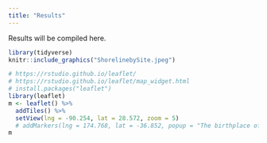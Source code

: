 ```yaml
---
title: "Results"
---
```


Results will be compiled here.

```r
library(tidyverse)
knitr::include_graphics("ShorelinebySite.jpeg")
```

```r
# https://rstudio.github.io/leaflet/
# https://rstudio.github.io/leaflet/map_widget.html
# install.packages("leaflet")
library(leaflet)
m <- leaflet() %>%
  addTiles() %>%
  setView(lng = -90.254, lat = 28.572, zoom = 5)
  # addMarkers(lng = 174.768, lat = -36.852, popup = "The birthplace of R")
m
```

